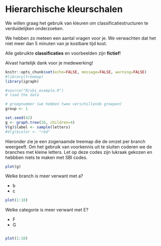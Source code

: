 Hierarchische kleurschalen
========================================================

We willen graag het gebruik van kleuren om classificatiestructuren
te verduidelijken onderzoeken.

We hebben zo meteen een aantal vragen voor je. We verwachten dat het niet meer
dan 5 minuten van je kostbare tijd kost.

Alle gebruikte __classificaties__ en voorbeelden zijn __fictief__! 

Alvast hartelijk dank voor je medewerking!

```r
knitr::opts_chunk$set(echo=FALSE, message=FALSE, warning=FALSE)
#library(treemap)
library(igraph)

#source("R/sbi_example.R")
# load the data

# groepnummer (we hebben twee verschillende groepen)
group <- 1

set.seed(42)
g <- graph.tree(26, children=4)
V(g)$label <- sample(letters)
#V(g)$color <- "red"

```

Hieronder zie je een zogenaamde treemap die de omzet per branch weergeeft.
Om het gebruik van voorkennis uit te sluiten coderen we de branches met kleine 
letters. Let op deze codes zijn lukraak gekozen en hebbben niets te maken met
SBI codes.

```r
plot(g)
```

Welke branch is meer verwant met a?

- b
- c

```r
plot(1:10)
```

Welke categorie is meer verwant met E?

- F
- G

```r
```

```r
plot(1:10)
```



